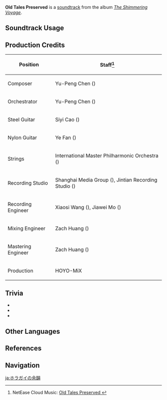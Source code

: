 {{Soundtrack Infobox
|image          = The Shimmering Voyage.png
|album          = The Shimmering Voyage
|disc           = 1
|number         = 10
|featured       =
|featured2      =
|featured3      =
|featured_disc  =
|featured_disc2 =
|featured_disc3 =
|youtube_id     = C1AgT4tfpIw
|spotify_id     = 1jYvSBrbBjoG0nh2B8tFOP
|previous       = Comforting Quietude
|next           = Cautious Explorers
}}
'''Old Tales Preserved''' is a [[soundtrack]] from the album ''[[The Shimmering Voyage]]''.

==Soundtrack Usage==
{{Soundtrack Usage
|location = Golden Apple Archipelago//night
|eventgameplay = An Unforgettable Journey//Act III: GAA
}}

==Production Credits==
{| class="wikitable"
! Position
! Staff<ref>NetEase Cloud Music: [https://music.163.com/#/song?id=1861403394 Old Tales Preserved {{zh|海螺中的回音}}]</ref>
|-
! Composer
| Yu-Peng Chen ({{zh|陈致逸}})
|-
! Orchestrator
| Yu-Peng Chen ({{zh|陈致逸}})
|-
! Steel Guitar
| Siyi Cao ({{zh|曹思义}})
|-
! Nylon Guitar
| Ye Fan ({{zh|范晔}})
|-
! Strings
| International Master Philharmonic Orchestra ({{zh|国际首席爱乐乐团}})
|-
! Recording Studio
| Shanghai Media Group ({{zh|上海广播大厦}}), Jintian Recording Studio ({{zh|金田录音棚}})
|-
! Recording Engineer
| Xiaosi Wang ({{zh|王小四}}), Jiawei Mo ({{zh|莫家伟}})
|-
! Mixing Engineer
| Zach Huang ({{zh|黄巍}})
|-
! Mastering Engineer
| Zach Huang ({{zh|黄巍}})
|-
! Production
| HOYO-MiX
|}

==Trivia==
* {{Transclude|Comforting Quietude|ComfortingQuietudeTheme|section=1}}
* {{Transclude|Whispering Seabreeze|GAATheme2|section=1}}
* {{Transclude|Comforting Quietude|GAATheme3|section=1}}

==Other Languages==
{{Other Languages
|en      = Old Tales Preserved
|zhs     = 海螺中的回音
|zhs_rm  = Hǎiluó Zhōng de Huíyīn
|zht     = 海螺中的回音
|zht_rm  = Hǎiluó Zhōng de Huíyīn
|zh_tl   = 
|ja      = ホラガイの余韻
|ja_rm   = Horagai no Yo'in
|ja_tl   = 
}}

==References==
{{Reflist}}

==Navigation==
{{Soundtrack Navbox|The Shimmering Voyage|1}}

[[ja:ホラガイの余韻]]